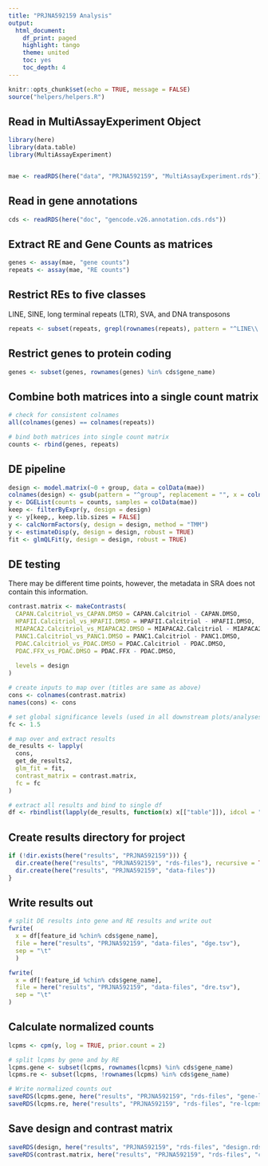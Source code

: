 ```yaml
---
title: "PRJNA592159 Analysis"
output:
  html_document:
    df_print: paged
    highlight: tango
    theme: united
    toc: yes
    toc_depth: 4
---
```


```r
knitr::opts_chunk$set(echo = TRUE, message = FALSE)
source("helpers/helpers.R")
```

## Read in MultiAssayExperiment Object

```r
library(here)
library(data.table)
library(MultiAssayExperiment)


mae <- readRDS(here("data", "PRJNA592159", "MultiAssayExperiment.rds"))
```

## Read in gene annotations

```r
cds <- readRDS(here("doc", "gencode.v26.annotation.cds.rds"))
```

## Extract RE and Gene Counts as matrices

```r
genes <- assay(mae, "gene counts")
repeats <- assay(mae, "RE counts")
```

## Restrict REs to five classes

LINE, SINE, long terminal repeats (LTR), SVA, and DNA transposons

```r
repeats <- subset(repeats, grepl(rownames(repeats), pattern = "^LINE\\.|^SINE\\.|^LTR\\.|.*\\.SVA\\..*|^DNA\\."))
```

## Restrict genes to protein coding

```r
genes <- subset(genes, rownames(genes) %in% cds$gene_name)
```

## Combine both matrices into a single count matrix

```r
# check for consistent colnames
all(colnames(genes) == colnames(repeats))

# bind both matrices into single count matrix
counts <- rbind(genes, repeats)
```

## DE pipeline

```r
design <- model.matrix(~0 + group, data = colData(mae))
colnames(design) <- gsub(pattern = "^group", replacement = "", x = colnames(design))
y <- DGEList(counts = counts, samples = colData(mae))
keep <- filterByExpr(y, design = design)
y <- y[keep,, keep.lib.sizes = FALSE]
y <- calcNormFactors(y, design = design, method = "TMM")
y <- estimateDisp(y, design = design, robust = TRUE)
fit <- glmQLFit(y, design = design, robust = TRUE)
```

## DE testing

There may be different time points, however, the metadata in SRA does not contain 
this information.

```r
contrast.matrix <- makeContrasts(
  CAPAN.Calcitriol_vs_CAPAN.DMSO = CAPAN.Calcitriol - CAPAN.DMSO,
  HPAFII.Calcitriol_vs_HPAFII.DMSO = HPAFII.Calcitriol - HPAFII.DMSO,
  MIAPACA2.Calcitriol_vs_MIAPACA2.DMSO = MIAPACA2.Calcitriol - MIAPACA2.DMSO,
  PANC1.Calcitriol_vs_PANC1.DMSO = PANC1.Calcitriol - PANC1.DMSO,
  PDAC.Calcitriol_vs_PDAC.DMSO = PDAC.Calcitriol - PDAC.DMSO,
  PDAC.FFX_vs_PDAC.DMSO = PDAC.FFX - PDAC.DMSO,
  
  levels = design
)

# create inputs to map over (titles are same as above)
cons <- colnames(contrast.matrix)
names(cons) <- cons

# set global significance levels (used in all downstream plots/analyses)
fc <- 1.5

# map over and extract results
de_results <- lapply(
  cons, 
  get_de_results2, 
  glm_fit = fit, 
  contrast_matrix = contrast.matrix,
  fc = fc
)

# extract all results and bind to single df
df <- rbindlist(lapply(de_results, function(x) x[["table"]]), idcol = "contrast")
```

## Create results directory for project

```r
if (!dir.exists(here("results", "PRJNA592159"))) {
  dir.create(here("results", "PRJNA592159", "rds-files"), recursive = TRUE)
  dir.create(here("results", "PRJNA592159", "data-files"))
}
```

## Write results out

```r
# split DE results into gene and RE results and write out
fwrite(
  x = df[feature_id %chin% cds$gene_name],
  file = here("results", "PRJNA592159", "data-files", "dge.tsv"),
  sep = "\t"
  )

fwrite(
  x = df[!feature_id %chin% cds$gene_name],
  file = here("results", "PRJNA592159", "data-files", "dre.tsv"),
  sep = "\t"
)
```

## Calculate normalized counts

```r
lcpms <- cpm(y, log = TRUE, prior.count = 2)

# split lcpms by gene and by RE
lcpms.gene <- subset(lcpms, rownames(lcpms) %in% cds$gene_name)
lcpms.re <- subset(lcpms, !rownames(lcpms) %in% cds$gene_name)

# Write normalized counts out
saveRDS(lcpms.gene, here("results", "PRJNA592159", "rds-files", "gene-lcpms.rds"))
saveRDS(lcpms.re, here("results", "PRJNA592159", "rds-files", "re-lcpms.rds"))
```

## Save design and contrast matrix

```r
saveRDS(design, here("results", "PRJNA592159", "rds-files", "design.rds"))
saveRDS(contrast.matrix, here("results", "PRJNA592159", "rds-files", "contrast-matrix.rds"))
```
